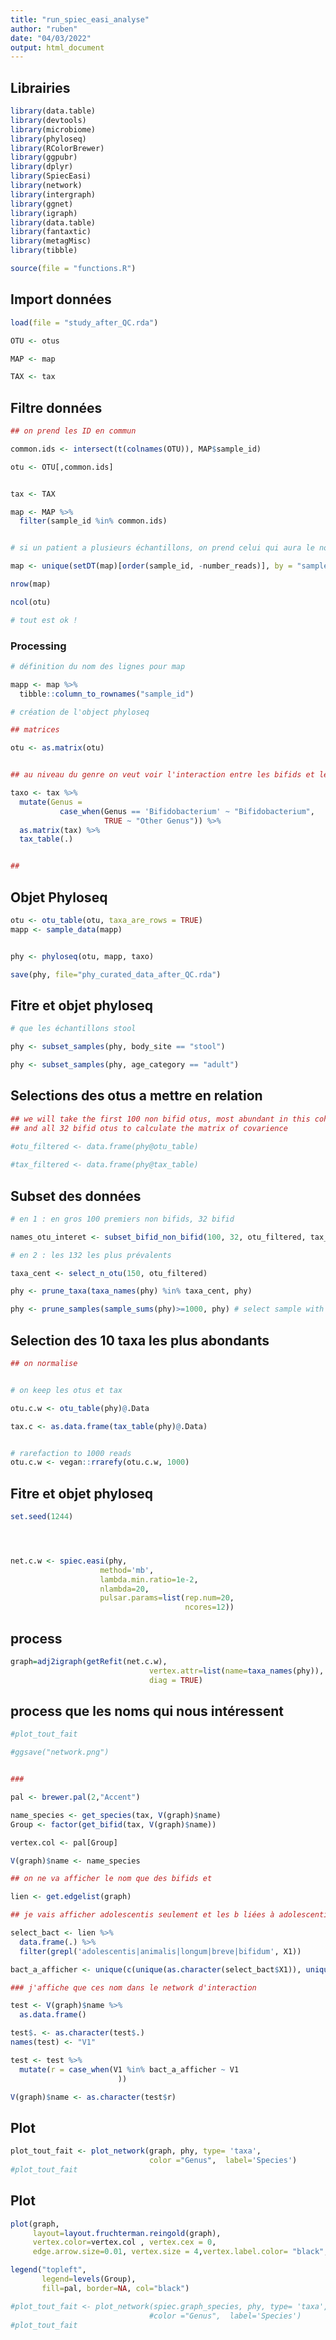 ```yaml
---
title: "run_spiec_easi_analyse"
author: "ruben"
date: "04/03/2022"
output: html_document
---
```



## Librairies

```r


library(data.table)
library(devtools)
library(microbiome)
library(phyloseq)
library(RColorBrewer)
library(ggpubr)
library(dplyr)
library(SpiecEasi)  
library(network)
library(intergraph)
library(ggnet)
library(igraph)
library(data.table)
library(fantaxtic)
library(metagMisc)
library(tibble)

source(file = "functions.R")

```


## Import données

```r

load(file = "study_after_QC.rda")

OTU <- otus

MAP <- map

TAX <- tax

```

## Filtre données

```r

## on prend les ID en commun

common.ids <- intersect(t(colnames(OTU)), MAP$sample_id)

otu <- OTU[,common.ids]


tax <- TAX

map <- MAP %>%
  filter(sample_id %in% common.ids)


# si un patient a plusieurs échantillons, on prend celui qui aura le nombre de reads le plus élevé

map <- unique(setDT(map)[order(sample_id, -number_reads)], by = "sample_id")

nrow(map)

ncol(otu)

# tout est ok !
```


### Processing

```r

# définition du nom des lignes pour map

mapp <- map %>% 
  tibble::column_to_rownames("sample_id") 

# création de l'object phyloseq

## matrices

otu <- as.matrix(otu)


## au niveau du genre on veut voir l'interaction entre les bifids et les non bifids

taxo <- tax %>%
  mutate(Genus =
           case_when(Genus == 'Bifidobacterium' ~ "Bifidobacterium", 
                     TRUE ~ "Other Genus")) %>%
  as.matrix(tax) %>%
  tax_table(.)


##

```

## Objet Phyloseq

```r

otu <- otu_table(otu, taxa_are_rows = TRUE)
mapp <- sample_data(mapp)


phy <- phyloseq(otu, mapp, taxo)

save(phy, file="phy_curated_data_after_QC.rda")

```

## Fitre et objet phyloseq

```r

# que les échantillons stool

phy <- subset_samples(phy, body_site == "stool")

phy <- subset_samples(phy, age_category == "adult")

```

## Selections des otus a mettre en relation

```r

## we will take the first 100 non bifid otus, most abundant in this cohort
## and all 32 bifid otus to calculate the matrix of covarience

#otu_filtered <- data.frame(phy@otu_table)
  
#tax_filtered <- data.frame(phy@tax_table)


```

## Subset des données

```r

# en 1 : en gros 100 premiers non bifids, 32 bifid

names_otu_interet <- subset_bifid_non_bifid(100, 32, otu_filtered, tax_filtered) ## 100 most abundant non bifid taxa, and 32 all bifid

# en 2 : les 132 les plus prévalents

taxa_cent <- select_n_otu(150, otu_filtered)

phy <- prune_taxa(taxa_names(phy) %in% taxa_cent, phy)

phy <- prune_samples(sample_sums(phy)>=1000, phy) # select sample with at least 1000 reads assigned to bifidobacterium


```

## Selection des 10 taxa les plus abondants

```r

## on normalise


# on keep les otus et tax

otu.c.w <- otu_table(phy)@.Data

tax.c <- as.data.frame(tax_table(phy)@.Data)


# rarefaction to 1000 reads
otu.c.w <- vegan::rrarefy(otu.c.w, 1000)

```

## Fitre et objet phyloseq

```r

set.seed(1244)




net.c.w <- spiec.easi(phy,
                    method='mb',
                    lambda.min.ratio=1e-2,
                    nlambda=20,
                    pulsar.params=list(rep.num=20,
                                       ncores=12))

```

## process

```r

graph=adj2igraph(getRefit(net.c.w),
                               vertex.attr=list(name=taxa_names(phy)),
                               diag = TRUE)

```

## process que les noms qui nous intéressent

```r
#plot_tout_fait

#ggsave("network.png")


###

pal <- brewer.pal(2,"Accent")

name_species <- get_species(tax, V(graph)$name)
Group <- factor(get_bifid(tax, V(graph)$name))

vertex.col <- pal[Group]

V(graph)$name <- name_species

## on ne va afficher le nom que des bifids et

lien <- get.edgelist(graph)

## je vais afficher adolescentis seulement et les b liées à adolescentis (espèce commensale)

select_bact <- lien %>%
  data.frame(.) %>%
  filter(grepl('adolescentis|animalis|longum|breve|bifidum', X1))

bact_a_afficher <- unique(c(unique(as.character(select_bact$X1)), unique(as.character(select_bact$X2))))

### j'affiche que ces nom dans le network d'interaction

test <- V(graph)$name %>%
  as.data.frame()

test$. <- as.character(test$.)
names(test) <- "V1"

test <- test %>%
  mutate(r = case_when(V1 %in% bact_a_afficher ~ V1
                        ))

V(graph)$name <- as.character(test$r)

```


## Plot

```r

plot_tout_fait <- plot_network(graph, phy, type= 'taxa',
                               color ="Genus",  label='Species')
#plot_tout_fait

```

## Plot

```r

plot(graph,
     layout=layout.fruchterman.reingold(graph),
     vertex.color=vertex.col , vertex.cex = 0,
     edge.arrow.size=0.01, vertex.size = 4,vertex.label.color= "black", displaylabels = TRUE, boxed.labels =FALSE, vertex.label.dist=0.5)

legend("topleft",
       legend=levels(Group),
       fill=pal, border=NA, col="black")

#plot_tout_fait <- plot_network(spiec.graph_species, phy, type= 'taxa',
                               #color ="Genus",  label='Species')
#plot_tout_fait

```


